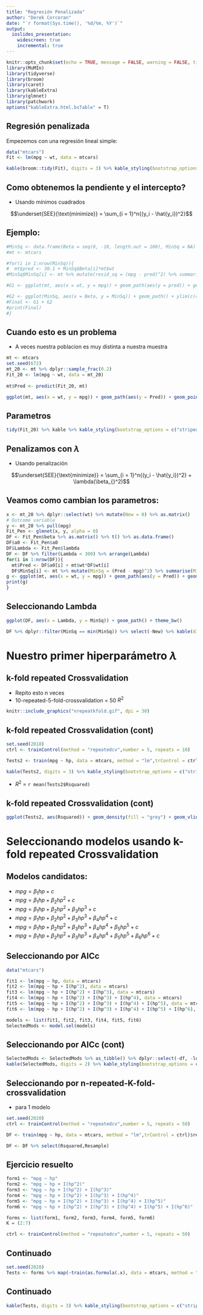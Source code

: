 ```yaml
---
title: "Regresión Penalizada"
author: "Derek Corcoran"
date: "`r format(Sys.time(), '%d/%m, %Y')`"
output:
  ioslides_presentation:
    widescreen: true
    incremental: true
---
```


```r
knitr::opts_chunk$set(echo = TRUE, message = FALSE, warning = FALSE, tidy = TRUE, cache = F)
library(MuMIn)
library(tidyverse)
library(broom)
library(caret)
library(kableExtra)
library(glmnet)
library(patchwork)
options("kableExtra.html.bsTable" = T)
```

## Regresión penalizada

Empezemos con una regresión lineal simple:

```r
data("mtcars")
Fit <- lm(mpg ~ wt, data = mtcars)
```

```r
kable(broom::tidy(Fit), digits = 3) %>% kable_styling(bootstrap_options = c("striped", "hover"))
```

## Como obtenemos la pendiente y el intercepto? {.build}

* Usando mínimos cuadrados

$$\underset{SEE}{\text{minimize}}  = \sum_{i = 1}^n{(y_i - \hat{y_i})^2}$$

## Ejemplo:

```r

#MinSq <- data.frame(Beta = seq(0, -10, length.out = 100), MinSq = NA) %>% arrange(Beta)
#mt <- mtcars

#for(i in 1:nrow(MinSq)){
#  mt$pred <- 30.1 + MinSq$Beta[i]*mt$wt
#MinSq$MinSq[i] <- mt %>% mutate(resid_sq = (mpg - pred)^2) %>% summarise(MinSq = sum(resid_sq)) %>% pull(MinSq)

#G1 <- ggplot(mt, aes(x = wt, y = mpg)) + geom_path(aes(y = pred)) + geom_linerange(aes(ymin = pred, ymax = mpg)) + geom_point() + theme_bw()

#G2 <- ggplot(MinSq, aes(x = Beta, y = MinSq)) + geom_path() + ylim(c(400,17000))+ theme_bw() + geom_label(aes(x = -5, y = 12000, label = paste0("MinSq =",round(min(MinSq, na.rm = T),0)))) + geom_vline(data =(dplyr::filter(MinSq, MinSq == min(MinSq, na.rm = T))) ,aes(xintercept = Beta), lty = 2, color = "red")
#Final <- G1 + G2
#print(Final)
#}

```

## Cuando esto es un problema

* A veces nuestra poblacion es muy distinta a nuestra muestra

```r
mt <- mtcars
set.seed(672)
mt_20 <- mt %>% dplyr::sample_frac(0.2)
Fit_20 <- lm(mpg ~ wt, data = mt_20)
  
mt$Pred <- predict(Fit_20, mt)

ggplot(mt, aes(x = wt, y = mpg)) + geom_path(aes(y = Pred)) + geom_point() + geom_point(data = mt_20, color = "red") + theme_bw()
```

## Parametros

```r
tidy(Fit_20) %>% kable %>% kable_styling(bootstrap_options = c("striped", "hover"))
```


## Penalizamos con $\lambda$

* Usando penalización

$$\underset{SEE}{\text{minimize}}  = \sum_{i = 1}^n{(y_i - \hat{y_i})^2} + \lambda(\beta_{}^2)$$

## Veamos como cambian los parametros:

```r
x <- mt_20 %>% dplyr::select(wt) %>% mutate(New = 0) %>% as.matrix()
# Outcome variable
y <- mt_20 %>% pull(mpg)
Fit_Pen <- glmnet(x, y, alpha = 0)
DF <- Fit_Pen$beta %>% as.matrix() %>% t() %>% as.data.frame()
DF$a0 <- Fit_Pen$a0
DF$Lambda <- Fit_Pen$lambda
DF <- DF %>% filter(Lambda < 300) %>% arrange(Lambda)
for(i in 1:nrow(DF)){
  mt$Pred <- DF$a0[i] + mt$wt*DF$wt[i]
  DF$MinSq[i] <- mt %>% mutate(MinSq = (Pred - mpg)^2) %>% summarise(MinSq = sum(MinSq)) %>% pull(MinSq)
g <- ggplot(mt, aes(x = wt, y = mpg)) + geom_path(aes(y = Pred)) + geom_point() + geom_point(data = mt_20, color = "red") + theme_bw() + ggtitle(paste("Lambda =", round(DF$Lambda[i],2))) + ylim(c(-10, 35))
print(g)
}
```


## Seleccionando Lambda

```r
ggplot(DF, aes(x = Lambda, y = MinSq)) + geom_path() + theme_bw()
```

```r
DF %>% dplyr::filter(MinSq == min(MinSq)) %>% select(-New) %>% kable(digits = 2) %>% kable_paper("hover")
```




# Nuestro primer hiperparámetro $\lambda$

## k-fold repeated Crossvalidation

* Repito esto n veces
* 10-repeated-5-fold-crossvalidation = 50 $R^2$

```r
knitr::include_graphics("nrepeatkfold.gif", dpi = 30)
```

## k-fold repeated Crossvalidation (cont)

```r
set.seed(2018)
ctrl <- trainControl(method = "repeatedcv",number = 5, repeats = 10)

Tests2 <- train(mpg ~ hp, data = mtcars, method = "lm",trControl = ctrl)$resample %>% select(Rsquared,Resample)

kable(Tests2, digits = 3) %>% kable_styling(bootstrap_options = c("striped", "hover")) %>% scroll_box(width = "100%", height = "400px")
```

* $R^2$ = `r mean(Tests2$Rsquared)`

## k-fold repeated Crossvalidation (cont)

```r
ggplot(Tests2, aes(Rsquared)) + geom_density(fill = "grey") + geom_vline(xintercept = mean(Tests2$Rsquared), lty = 2, color = "red") + theme_classic()
```

# Seleccionando modelos usando k-fold repeated Crossvalidation

## Modelos candidatos:

* $mpg = \beta_1hp + c$
* $mpg = \beta_1hp + \beta_2hp^2 + c$
* $mpg = \beta_1hp + \beta_2hp^2 + \beta_3hp^3 + c$
* $mpg = \beta_1hp + \beta_2hp^2 + \beta_3hp^3 + \beta_4hp^4 + c$
* $mpg = \beta_1hp + \beta_2hp^2 + \beta_3hp^3 + \beta_4hp^4 + \beta_5hp^5 + c$
* $mpg = \beta_1hp + \beta_2hp^2 + \beta_3hp^3 + \beta_4hp^4 + \beta_5hp^5 + \beta_6hp^6 + c$

## Seleccionando por AICc

```r
data("mtcars")

fit1 <- lm(mpg ~ hp, data = mtcars)
fit2 <- lm(mpg ~ hp + I(hp^2), data = mtcars)
fit3 <- lm(mpg ~ hp + I(hp^2) + I(hp^3), data = mtcars)
fit4 <- lm(mpg ~ hp + I(hp^2) + I(hp^3) + I(hp^4), data = mtcars)
fit5 <- lm(mpg ~ hp + I(hp^2) + I(hp^3) + I(hp^4) + I(hp^5), data = mtcars)
fit6 <- lm(mpg ~ hp + I(hp^2) + I(hp^3) + I(hp^4) + I(hp^5) + I(hp^6), data = mtcars)

models <- list(fit1, fit2, fit3, fit4, fit5, fit6)
SelectedMods <- model.sel(models)

```

## Seleccionando por AICc (cont)

```r
SelectedMods <- SelectedMods %>% as_tibble() %>% dplyr::select(-df, -logLik) %>% mutate(weight = as.numeric(weight))
kable(SelectedMods, digits = 2) %>% kable_styling(bootstrap_options = c("striped", "hover"))
```

## Seleccionando por n-repeated-K-fold-crossvalidation {.build .small}

* para 1 modelo

```r
set.seed(2020)
ctrl <- trainControl(method = "repeatedcv",number = 5, repeats = 50)

DF <- train(mpg ~ hp, data = mtcars, method = "lm",trControl = ctrl)$resample 

DF <- DF %>% select(Rsquared,Resample)
```


## Ejercicio resuelto {.small}

```r
form1 <- "mpg ~ hp"
form2 <- "mpg ~ hp + I(hp^2)"
form3 <- "mpg ~ hp + I(hp^2) + I(hp^3)"
form4 <- "mpg ~ hp + I(hp^2) + I(hp^3) + I(hp^4)"
form5 <- "mpg ~ hp + I(hp^2) + I(hp^3) + I(hp^4) + I(hp^5)"
form6 <- "mpg ~ hp + I(hp^2) + I(hp^3) + I(hp^4) + I(hp^5) + I(hp^6)"

forms <- list(form1, form2, form3, form4, form5, form6)
K = (2:7)

ctrl <- trainControl(method = "repeatedcv",number = 5, repeats = 50)
```

## Continuado {.small .build}

```r
set.seed(2020)
Tests <- forms %>% map(~train(as.formula(.x), data = mtcars, method = "lm",trControl = ctrl)) %>% map(~as.data.frame(.x$resample)) %>% map(~select(.x, Rsquared))  %>% map(~summarise_all(.x,funs(mean, sd), na.rm = T)) %>% map2(.y = forms,~ mutate(.x, model = .y)) %>% reduce(bind_rows) %>% mutate(K = K) %>% arrange(desc(mean))
```

## Continuado {.small .build}

```r
kable(Tests, digits = 3) %>% kable_styling(bootstrap_options = c("striped", "hover"))
```

